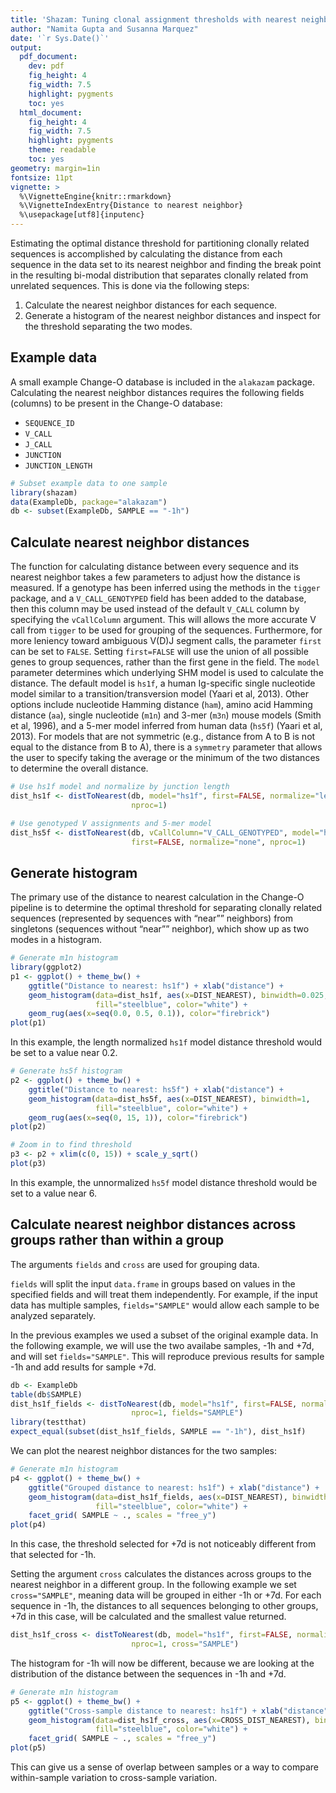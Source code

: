 ```yaml
---
title: 'Shazam: Tuning clonal assignment thresholds with nearest neighbor distances'
author: "Namita Gupta and Susanna Marquez"
date: '`r Sys.Date()`'
output:
  pdf_document:
    dev: pdf
    fig_height: 4
    fig_width: 7.5
    highlight: pygments
    toc: yes
  html_document:
    fig_height: 4
    fig_width: 7.5
    highlight: pygments
    theme: readable
    toc: yes
geometry: margin=1in
fontsize: 11pt
vignette: >
  %\VignetteEngine{knitr::rmarkdown} 
  %\VignetteIndexEntry{Distance to nearest neighbor} 
  %\usepackage[utf8]{inputenc}
---
```


Estimating the optimal distance threshold for partitioning clonally related 
sequences is accomplished by calculating the distance from each sequence in the 
data set to its nearest neighbor and finding the break point in the resulting 
bi-modal distribution that separates clonally related from unrelated sequences. 
This is done via the following steps:

1. Calculate the nearest neighbor distances for each sequence.
2. Generate a histogram of the nearest neighbor distances and inspect for the 
   threshold separating the two modes.

## Example data

A small example Change-O database is included in the `alakazam` package. 
Calculating the nearest neighbor distances requires the following 
fields (columns) to be present in the Change-O database: 

* `SEQUENCE_ID`
* `V_CALL`
* `J_CALL`
* `JUNCTION`
* `JUNCTION_LENGTH`

```r
# Subset example data to one sample
library(shazam)
data(ExampleDb, package="alakazam")
db <- subset(ExampleDb, SAMPLE == "-1h")
```

## Calculate nearest neighbor distances

The function for calculating distance between every sequence and its nearest
neighbor takes a few parameters to adjust how the distance is measured. If a 
genotype has been inferred using the methods in the `tigger` package, and a 
`V_CALL_GENOTYPED` field has been added to the database, then this column may be 
used instead of the default `V_CALL` column by specifying the `vCallColumn` 
argument. This will allows the more accurate V call from `tigger` to be used for 
grouping of the sequences. Furthermore, for more leniency toward ambiguous 
V(D)J segment calls, the parameter `first` can be set to `FALSE`. Setting 
`first=FALSE` will use the union of all possible genes to group sequences, rather 
than the first gene in the field. The `model` parameter determines which 
underlying SHM model is used to calculate the distance. The default model is 
`hs1f`, a human Ig-specific single nucleotide model similar to a 
transition/transversion model (Yaari et al, 2013). Other options 
include nucleotide Hamming distance (`ham`), amino acid Hamming distance (`aa`), 
single nucleotide (`m1n`) and 3-mer (`m3n`) mouse models (Smith et al, 1996), 
and a 5-mer model inferred from human data (`hs5f`) (Yaari et al, 2013).
For models that are not symmetric (e.g., distance from A to B is not equal to the
distance from B to A), there is a `symmetry` parameter that allows the user to 
specify taking the average or the minimum of the two distances to determine the
overall distance.

```r
# Use hs1f model and normalize by junction length
dist_hs1f <- distToNearest(db, model="hs1f", first=FALSE, normalize="length", 
                           nproc=1)

# Use genotyped V assignments and 5-mer model
dist_hs5f <- distToNearest(db, vCallColumn="V_CALL_GENOTYPED", model="hs5f", 
                           first=FALSE, normalize="none", nproc=1)
```

## Generate histogram

The primary use of the distance to nearest calculation in the Change-O pipeline 
is to determine the optimal threshold for separating clonally related sequences 
(represented by sequences with "near"" neighbors) from singletons (sequences 
without "near"" neighbor), which show up as two modes in a histogram.

```r
# Generate m1n histogram
library(ggplot2)
p1 <- ggplot() + theme_bw() + 
    ggtitle("Distance to nearest: hs1f") + xlab("distance") +
    geom_histogram(data=dist_hs1f, aes(x=DIST_NEAREST), binwidth=0.025, 
                   fill="steelblue", color="white") +
    geom_rug(aes(x=seq(0.0, 0.5, 0.1)), color="firebrick")
plot(p1)
```

In this example, the length normalized `hs1f` model distance threshold would be 
set to a value near 0.2.

```r
# Generate hs5f histogram
p2 <- ggplot() + theme_bw() + 
    ggtitle("Distance to nearest: hs5f") + xlab("distance") +
    geom_histogram(data=dist_hs5f, aes(x=DIST_NEAREST), binwidth=1, 
                   fill="steelblue", color="white") +
    geom_rug(aes(x=seq(0, 15, 1)), color="firebrick")
plot(p2)

# Zoom in to find threshold
p3 <- p2 + xlim(c(0, 15)) + scale_y_sqrt()
plot(p3)
```

In this example, the unnormalized `hs5f` model distance threshold would be 
set to a value near 6.

## Calculate nearest neighbor distances across groups rather than within a group

The arguments `fields` and `cross` are used for grouping data. 

`fields` will split the input `data.frame` in groups based on values in 
the specified fields and will treat them independently. For example, 
if the input data has multiple samples, `fields="SAMPLE"` would allow 
each sample to be analyzed separately.

In the previous examples we used a subset of the original example data. In the
following example, we will use the two availabe samples, -1h and +7d, 
and will set `fields="SAMPLE"`. This will reproduce previous results for sample 
-1h and add results for sample +7d.

```r
db <- ExampleDb
table(db$SAMPLE)
dist_hs1f_fields <- distToNearest(db, model="hs1f", first=FALSE, normalize="length", 
                           nproc=1, fields="SAMPLE")
library(testthat)
expect_equal(subset(dist_hs1f_fields, SAMPLE == "-1h"), dist_hs1f)
```

We can plot the nearest neighbor distances for the two samples:

```r
# Generate m1n histogram
p4 <- ggplot() + theme_bw() + 
    ggtitle("Grouped distance to nearest: hs1f") + xlab("distance") +
    geom_histogram(data=dist_hs1f_fields, aes(x=DIST_NEAREST), binwidth=0.025, 
                   fill="steelblue", color="white") +
    facet_grid( SAMPLE ~ ., scales = "free_y")
plot(p4)
```

In this case, the threshold selected for +7d is not noticeably 
different from that selected for -1h.

Setting the argument `cross` calculates the distances across groups 
to the nearest neighbor in a different group. In the following example 
we set `cross="SAMPLE"`, meaning data will be grouped in either -1h or 
+7d. For each sequence in -1h, the distances to all sequences belonging 
to other groups, +7d in this case, will be calculated and the smallest 
value returned.

```r
dist_hs1f_cross <- distToNearest(db, model="hs1f", first=FALSE, normalize="length", 
                           nproc=1, cross="SAMPLE")
```

The histogram for -1h will now be different, because we are looking at 
the distribution of the distance between the sequences in -1h and +7d. 

```r
# Generate m1n histogram
p5 <- ggplot() + theme_bw() + 
    ggtitle("Cross-sample distance to nearest: hs1f") + xlab("distance") +
    geom_histogram(data=dist_hs1f_cross, aes(x=CROSS_DIST_NEAREST), binwidth=0.025, 
                   fill="steelblue", color="white") +
    facet_grid( SAMPLE ~ ., scales = "free_y")
plot(p5)
```

This can give us a sense of overlap between samples or a way to 
compare within-sample variation to cross-sample variation.
